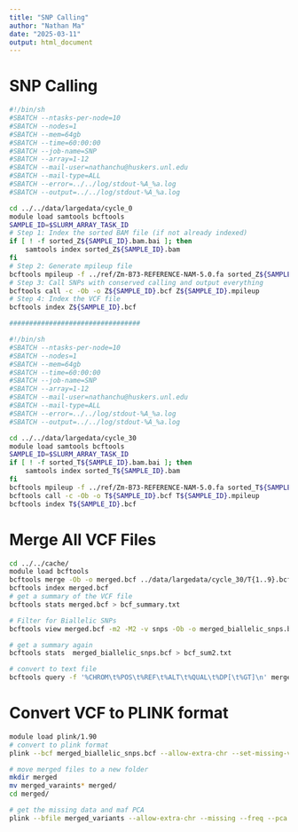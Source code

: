 ```yaml
---
title: "SNP Calling"
author: "Nathan Ma"
date: "2025-03-11"
output: html_document
---
```


# SNP Calling

```bash
#!/bin/sh
#SBATCH --ntasks-per-node=10
#SBATCH --nodes=1
#SBATCH --mem=64gb
#SBATCH --time=60:00:00
#SBATCH --job-name=SNP
#SBATCH --array=1-12
#SBATCH --mail-user=nathanchu@huskers.unl.edu
#SBATCH --mail-type=ALL
#SBATCH --error=../../log/stdout-%A_%a.log
#SBATCH --output=../../log/stdout-%A_%a.log

cd ../../data/largedata/cycle_0
module load samtools bcftools
SAMPLE_ID=$SLURM_ARRAY_TASK_ID
# Step 1: Index the sorted BAM file (if not already indexed)
if [ ! -f sorted_Z${SAMPLE_ID}.bam.bai ]; then
    samtools index sorted_Z${SAMPLE_ID}.bam
fi
# Step 2: Generate mpileup file
bcftools mpileup -f ../ref/Zm-B73-REFERENCE-NAM-5.0.fa sorted_Z${SAMPLE_ID}.bam > Z${SAMPLE_ID}.mpileup
# Step 3: Call SNPs with conserved calling and output everything
bcftools call -c -Ob -o Z${SAMPLE_ID}.bcf Z${SAMPLE_ID}.mpileup
# Step 4: Index the VCF file
bcftools index Z${SAMPLE_ID}.bcf

#################################

#!/bin/sh
#SBATCH --ntasks-per-node=10
#SBATCH --nodes=1
#SBATCH --mem=64gb
#SBATCH --time=60:00:00
#SBATCH --job-name=SNP
#SBATCH --array=1-12
#SBATCH --mail-user=nathanchu@huskers.unl.edu
#SBATCH --mail-type=ALL
#SBATCH --error=../../log/stdout-%A_%a.log
#SBATCH --output=../../log/stdout-%A_%a.log

cd ../../data/largedata/cycle_30
module load samtools bcftools
SAMPLE_ID=$SLURM_ARRAY_TASK_ID
if [ ! -f sorted_T${SAMPLE_ID}.bam.bai ]; then
    samtools index sorted_T${SAMPLE_ID}.bam
fi
bcftools mpileup -f ../ref/Zm-B73-REFERENCE-NAM-5.0.fa sorted_T${SAMPLE_ID}.bam > T${SAMPLE_ID}.mpileup
bcftools call -c -Ob -o T${SAMPLE_ID}.bcf T${SAMPLE_ID}.mpileup
bcftools index T${SAMPLE_ID}.bcf
```

# Merge All VCF Files

```bash
cd ../../cache/
module load bcftools
bcftools merge -Ob -o merged.bcf ../data/largedata/cycle_30/T{1..9}.bcf ../data/largedata/cycle_0/Z{1..8}.bcf
bcftools index merged.bcf
# get a summary of the VCF file
bcftools stats merged.bcf > bcf_summary.txt

# Filter for Biallelic SNPs
bcftools view merged.bcf -m2 -M2 -v snps -Ob -o merged_biallelic_snps.bcf

# get a summary again
bcftools stats  merged_biallelic_snps.bcf > bcf_sum2.txt

# convert to text file
bcftools query -f '%CHROM\t%POS\t%REF\t%ALT\t%QUAL\t%DP[\t%GT]\n' merged_biallelic_snps.bcf > snp_calls.txt
```

# Convert VCF to PLINK format

```bash
module load plink/1.90
# convert to plink format
plink --bcf merged_biallelic_snps.bcf --allow-extra-chr --set-missing-var-ids @:# --make-bed --out merged_variants

# move merged files to a new folder
mkdir merged
mv merged_varaints* merged/
cd merged/

# get the missing data and maf PCA
plink --bfile merged_variants --allow-extra-chr --missing --freq --pca 20 --out merged_variants
```

